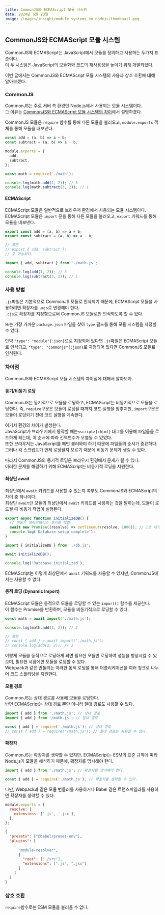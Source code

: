 ```yaml
---
title: CommonJS와 ECMAScript 모듈 시스템
date: 2024년 6월 23일
image: /images/insight/module_systems_on_nodejs/thumbnail.png
---
```


## CommonJS와 ECMAScript 모듈 시스템

CommonJS와 ECMAScript는 JavaScript에서 모듈을 정의하고 사용하는 두가지 표준이다. <br/>
이 두 시스템은 JavaScript의 모듈화와 코드의 재사용성을 높이기 위해 개발되었다.

이번 글에서는 CommonJS와 ECMAScript 모듈 시스템의 사용과 상호 호환에 대해 알아보겠다.

### CommonJS

CommonJS는 주로 서버 측 환경인 Node.js에서 사용되는 모듈 시스템이다. <br/> 그 이유는 [CommonJS와 ECMAScript 모듈 시스템의 차이](#차이점)에서 설명하겠다.

CommonJS 모듈은 `require` 함수를 통해 다른 모듈을 불러오고, `module.exports` 객체를 통해 모듈을 내보낸다.

```js showLineNumbers copy filename="math.js"
const add = (a, b) => a + b;
const subtract = (a, b) => a - b;

module.exports = {
  add,
  subtract,
};
```

```js showLineNumbers copy filename="index.js"
const math = require('./math');

console.log(math.add(1, 2)); // 3
console.log(math.subtract(3, 2)); // 1
```

#### ECMAScript

ECMAScript 모듈은 일반적으로 브라우저 환경에서 사용되는 모듈 시스템이다. <br/>
ECMAScript 모듈은 `import` 문을 통해 다른 모듈을 불러오고, `export` 키워드를 통해 모듈을 내보낸다.

```js showLineNumbers copy filename="math.js"
export const add = (a, b) => a + b;
export const subtract = (a, b) => a - b;

// 혹은
// export { add, subtract };
// 도 가능하다.
```

```js showLineNumbers copy filename="index.js"
import { add, subtract } from './math.js';

console.log(add(1, 2)); // 3
console.log(subtract(3, 2)); // 1
```

### 사용 방법

`.js`파일은 기본적으로 CommonJS 모듈로 인식되기 때문에, ECMAScript 모듈을 사용하려면 확장자를 `.mjs`로 변경해야 한다. <br/>
`.cjs`로 확장자를 지정함으로써 CommonJS 모듈로만 인식되도록 할 수 있다.

또는 가장 가까운 `package.json` 파일을 찾아 `type` 필드를 통해 모듈 시스템을 지정할 수 있다.

만약 `"type": "module"{:json}`으로 지정되어 있다면 `.js`파일은 ECMAScript 모듈로 인식되고, `"type": "commonjs"{:json}`로 지정되어 있다면 CommonJS 모듈로 인식된다.

### 차이점

CommonJS와 ECMAScript 모듈 시스템의 차이점에 대해서 알아보자.

#### 동기/비동기 로딩

CommonJS는 동기적으로 모듈을 로딩하고, ECMAScript는 비동기적으로 모듈을 로딩한다.
즉, `require`구문은 모듈이 로딩될 때까지 코드 실행을 멈추지만, `import`구문은 모듈이 로딩되기 전에 코드 실행을 계속한다.

여기서 환경의 차이가 발생한다. <br/>
JavaScript가 브라우저에서 동작할 때는`<script>{:html}` 태그를 이용해 파일들을 로드하게 되는데, 이 순서에 따라 전역변수가 오염될 수 있었다. <br/>
또한 브라우저는 JavaScript를 매번 불러와야 하기 때문에 파일들의 순서가 중요하다. 그러나 각 스크립트가 언제 로딩될지 모르기 때문에 비동기 문제가 생길 수 있다.

따라서 CommonJS의 동기적 로딩은 브라우저 환경에서 문제가 될 수 있다. <br/>
이러한 문제를 해결하기 위해 ECMAScript는 비동기적 로딩을 지원한다.

#### 최상단 await

최상단에서 `await` 키워드를 사용할 수 있는지 여부도 CommonJS와 ECMAScript의 차이 중 하나이다. <br/>
최상단 `await`란 모듈의 최상단에서 `await` 키워드를 사용하는 것을 말하는데, 모듈이 로드될 때 비동기 작업이 실행된다.

```js showLineNumbers copy filename="db.mjs"
export async function initializeDB() {
  // 비동기 데이터베이스 초기화 작업
  await new Promise((resolve) => setTimeout(resolve, 1000)); // 1초 대기
  console.log('Database setup complete');
}
```

```js showLineNumbers copy filename="initDB.mjs"
import { initializeDB } from './db.js';

await initializeDB();

console.log('Database initialized');
```

ECMAScript는 이렇게 최상단에서 `await` 키워드를 사용할 수 있지만, CommonJS에서는 사용할 수 없다.

#### 동적 로딩 (Dynamic Import)

ECMAScript 모듈은 동적으로 모듈을 로딩할 수 있는 `import()` 함수를 제공한다. <br/>
이 함수는 Promise를 반환하며, 모듈을 비동기적으로 로딩할 수 있다.

```js showLineNumbers copy filename="index.mjs"
const math = await import('./math.js');

console.log(math.add(1, 2)); // 3

// 혹은
// const { add } = await import('./math.js');
// console.log(add(1, 2)); // 3
```

이렇게 모듈을 동적으로 로딩하게 되면 필요한 모듈만 로딩하여 성능을 향상시킬 수 있으며, 필요한 시점에만 모듈을 로딩할 수 있다. <br/>
Webpack과 같은 번들러는 이러한 동적 로딩을 통해 어플리케이션을 여러 청크로 나누어 코드 스플리팅을 지원한다.

#### 모듈 경로

CommonJS는 상대 경로를 사용해 모듈을 로딩한다. <br/>
반면 ECMAScript는 상대 경로 뿐만 아니라 절대 경로도 사용할 수 있다.

```js showLineNumbers copy filename="index.mjs"
import { add } from './math.js'; // 상대 경로
import { add } from '/math.js'; // 절대 경로
```

```js showLineNumbers copy filename="index.cjs"
const { add } = require('./math.js'); // 상대 경로
// const { add } = require('/math.js'); // 절대 경로는 사용할 수 없다.
```

#### 확장자

CommonJS는 확장자를 생략할 수 있지만, ECMAScript는 ESM의 표준 규칙에 따라 Node.js가 모듈을 해석하기 때문에, 확장자를 명시해야 한다.

```js showLineNumbers copy filename="index.mjs"
import { add } from './math.js'; // 확장자를 명시해야 한다.
```

```js showLineNumbers copy filename="index.cjs"
const { add } = require('./math.js'); // 확장자를 생략할 수 있다.
```

다만, Webpack과 같은 모듈 번들러를 사용하거나 Babel 같은 트랜스파일러를 사용하면 확장자를 생략할 수 있다. <br/>

```js showLineNumbers copy filename="webpack.config.js"
module.exports = {
  resolve: {
    extensions: ['.js', '.jsx'],
  },
};
```

```json showLineNumbers copy filename=".babelrc"
{
  "presets": ["@babel/preset-env"],
  "plugins": [
    [
      "module-resolver",
      {
        "root": ["./src"],
        "extensions": [".js", ".jsx"]
      }
    ]
  ]
}
```

### 상호 호환

`require`함수로는 ESM 모듈을 불러올 수 없다. <br/>
